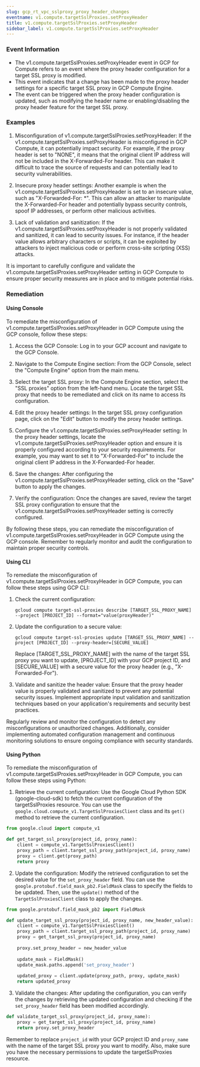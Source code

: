 ```yaml
--- 
slug: gcp_rt_vpc_sslproxy_proxy_header_changes
eventname: v1.compute.targetSslProxies.setProxyHeader
title: v1.compute.targetSslProxies.setProxyHeader
sidebar_label: v1.compute.targetSslProxies.setProxyHeader
---
```

                       
### Event Information

- The v1.compute.targetSslProxies.setProxyHeader event in GCP for Compute refers to an event where the proxy header configuration for a target SSL proxy is modified.
- This event indicates that a change has been made to the proxy header settings for a specific target SSL proxy in GCP Compute Engine.
- The event can be triggered when the proxy header configuration is updated, such as modifying the header name or enabling/disabling the proxy header feature for the target SSL proxy.


### Examples

1. Misconfiguration of v1.compute.targetSslProxies.setProxyHeader: If the v1.compute.targetSslProxies.setProxyHeader is misconfigured in GCP Compute, it can potentially impact security. For example, if the proxy header is set to "NONE", it means that the original client IP address will not be included in the X-Forwarded-For header. This can make it difficult to trace the source of requests and can potentially lead to security vulnerabilities.

2. Insecure proxy header settings: Another example is when the v1.compute.targetSslProxies.setProxyHeader is set to an insecure value, such as "X-Forwarded-For: *". This can allow an attacker to manipulate the X-Forwarded-For header and potentially bypass security controls, spoof IP addresses, or perform other malicious activities.

3. Lack of validation and sanitization: If the v1.compute.targetSslProxies.setProxyHeader is not properly validated and sanitized, it can lead to security issues. For instance, if the header value allows arbitrary characters or scripts, it can be exploited by attackers to inject malicious code or perform cross-site scripting (XSS) attacks.

It is important to carefully configure and validate the v1.compute.targetSslProxies.setProxyHeader setting in GCP Compute to ensure proper security measures are in place and to mitigate potential risks.

### Remediation

#### Using Console

To remediate the misconfiguration of v1.compute.targetSslProxies.setProxyHeader in GCP Compute using the GCP console, follow these steps:

1. Access the GCP Console: Log in to your GCP account and navigate to the GCP Console.

2. Navigate to the Compute Engine section: From the GCP Console, select the "Compute Engine" option from the main menu.

3. Select the target SSL proxy: In the Compute Engine section, select the "SSL proxies" option from the left-hand menu. Locate the target SSL proxy that needs to be remediated and click on its name to access its configuration.

4. Edit the proxy header settings: In the target SSL proxy configuration page, click on the "Edit" button to modify the proxy header settings.

5. Configure the v1.compute.targetSslProxies.setProxyHeader setting: In the proxy header settings, locate the v1.compute.targetSslProxies.setProxyHeader option and ensure it is properly configured according to your security requirements. For example, you may want to set it to "X-Forwarded-For" to include the original client IP address in the X-Forwarded-For header.

6. Save the changes: After configuring the v1.compute.targetSslProxies.setProxyHeader setting, click on the "Save" button to apply the changes.

7. Verify the configuration: Once the changes are saved, review the target SSL proxy configuration to ensure that the v1.compute.targetSslProxies.setProxyHeader setting is correctly configured.

By following these steps, you can remediate the misconfiguration of v1.compute.targetSslProxies.setProxyHeader in GCP Compute using the GCP console. Remember to regularly monitor and audit the configuration to maintain proper security controls.

#### Using CLI

To remediate the misconfiguration of v1.compute.targetSslProxies.setProxyHeader in GCP Compute, you can follow these steps using GCP CLI:

1. Check the current configuration:
   ```
   gcloud compute target-ssl-proxies describe [TARGET_SSL_PROXY_NAME] --project [PROJECT_ID] --format="value(proxyHeader)"
   ```

2. Update the configuration to a secure value:
   ```
   gcloud compute target-ssl-proxies update [TARGET_SSL_PROXY_NAME] --project [PROJECT_ID] --proxy-header=[SECURE_VALUE]
   ```

   Replace [TARGET_SSL_PROXY_NAME] with the name of the target SSL proxy you want to update, [PROJECT_ID] with your GCP project ID, and [SECURE_VALUE] with a secure value for the proxy header (e.g., "X-Forwarded-For").

3. Validate and sanitize the header value:
   Ensure that the proxy header value is properly validated and sanitized to prevent any potential security issues. Implement appropriate input validation and sanitization techniques based on your application's requirements and security best practices.

Regularly review and monitor the configuration to detect any misconfigurations or unauthorized changes. Additionally, consider implementing automated configuration management and continuous monitoring solutions to ensure ongoing compliance with security standards.

#### Using Python

To remediate the misconfiguration of v1.compute.targetSslProxies.setProxyHeader in GCP Compute, you can follow these steps using Python:

1. Retrieve the current configuration: Use the Google Cloud Python SDK (google-cloud-sdk) to fetch the current configuration of the targetSslProxies resource. You can use the `google.cloud.compute_v1.TargetSslProxiesClient` class and its `get()` method to retrieve the current configuration.

```python
from google.cloud import compute_v1

def get_target_ssl_proxy(project_id, proxy_name):
    client = compute_v1.TargetSslProxiesClient()
    proxy_path = client.target_ssl_proxy_path(project_id, proxy_name)
    proxy = client.get(proxy_path)
    return proxy
```

2. Update the configuration: Modify the retrieved configuration to set the desired value for the `set_proxy_header` field. You can use the `google.protobuf.field_mask_pb2.FieldMask` class to specify the fields to be updated. Then, use the `update()` method of the `TargetSslProxiesClient` class to apply the changes.

```python
from google.protobuf.field_mask_pb2 import FieldMask

def update_target_ssl_proxy(project_id, proxy_name, new_header_value):
    client = compute_v1.TargetSslProxiesClient()
    proxy_path = client.target_ssl_proxy_path(project_id, proxy_name)
    proxy = get_target_ssl_proxy(project_id, proxy_name)
    
    proxy.set_proxy_header = new_header_value
    
    update_mask = FieldMask()
    update_mask.paths.append('set_proxy_header')
    
    updated_proxy = client.update(proxy_path, proxy, update_mask)
    return updated_proxy
```

3. Validate the changes: After updating the configuration, you can verify the changes by retrieving the updated configuration and checking if the `set_proxy_header` field has been modified accordingly.

```python
def validate_target_ssl_proxy(project_id, proxy_name):
    proxy = get_target_ssl_proxy(project_id, proxy_name)
    return proxy.set_proxy_header
```

Remember to replace `project_id` with your GCP project ID and `proxy_name` with the name of the target SSL proxy you want to modify. Also, make sure you have the necessary permissions to update the targetSslProxies resource.


 